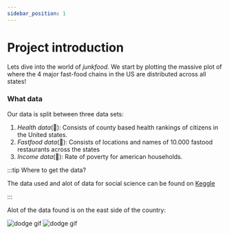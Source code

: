 ```yaml
---
sidebar_position: 1
---
```



# Project introduction
Lets dive into the world of *junkfood*. We start by plotting the massive plot of where the 4 major fast-food chains in the US are distributed across all states! 


### What data 
Our data is split between three data sets: 
1. *Health data*(:hospital:): Consists of county based health rankings of citizens in the United states.
2. *Fastfood data*(:hamburger:): Consists of locations and names of 10.000 fastood restaurants across the states 
3. *Income data*(:money_with_wings:): Rate of poverty for american households.

:::tip Where to get the data? 

The data used and alot of data for social science can be found on [Keggle](https://www.kaggle.com/)

:::


Alot of the data found is on the east side of the country:


<ReactPlayer playing controls url='https://youtu.be/HyYpTWTB-3Q' />

![dodge gif](../static/img/imgs/giphy.gif) ![dodge gif](../static/img/imgs/giphy2.gif) 